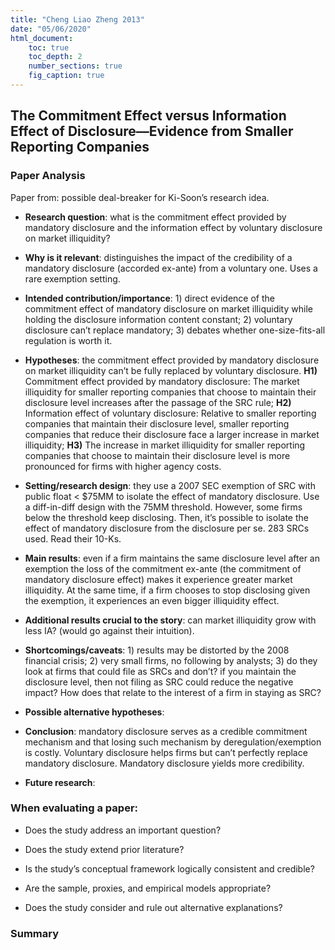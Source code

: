```yaml
---
title: "Cheng Liao Zheng 2013"
date: "05/06/2020"
html_document:
    toc: true
    toc_depth: 2
    number_sections: true
    fig_caption: true
---
```

## The Commitment Effect versus Information Effect of Disclosure—Evidence from Smaller Reporting Companies {.tabset}

### Paper Analysis

Paper from: possible deal-breaker for Ki-Soon's research idea.

-   **Research question**: what is the commitment effect provided by mandatory disclosure and the information effect by voluntary disclosure on market illiquidity?

-   **Why is it relevant**: distinguishes the impact of the credibility of a mandatory disclosure (accorded ex-ante) from a voluntary one. Uses a rare exemption setting.

-   **Intended contribution/importance**: 1) direct evidence of the commitment effect of mandatory disclosure on market illiquidity while holding the disclosure information content constant; 2) voluntary disclosure can't replace mandatory; 3) debates whether one-size-fits-all regulation is worth it. 

-   **Hypotheses**: the commitment effect provided by mandatory disclosure on market illiquidity can't be fully replaced by voluntary disclosure. **H1)** Commitment effect provided by mandatory disclosure: The market illiquidity for smaller reporting companies that choose to maintain their disclosure level increases after the passage of the SRC rule; **H2)** Information effect of voluntary disclosure: Relative to smaller reporting companies that maintain their disclosure level, smaller reporting companies that reduce their disclosure face a larger increase in market illiquidity; **H3)** The increase in market illiquidity for smaller reporting companies that choose to maintain their disclosure level is more pronounced for firms with higher agency costs.

-   **Setting/research design**: they use a 2007 SEC exemption of SRC with public float < $75MM to isolate the effect of mandatory disclosure. Use a diff-in-diff design with the 75MM threshold. However, some firms below the threshold keep disclosing. Then, it's possible to isolate the effect of mandatory disclosure from the disclosure per se. 283 SRCs used. Read their 10-Ks. 

-   **Main results**: even if a firm maintains the same disclosure level after an exemption the loss of the commitment ex-ante (the commitment of mandatory disclosure effect) makes it experience greater market illiquidity. At the same time, if a firm chooses to stop disclosing given the exemption, it experiences an even bigger illiquidity effect. 

-   **Additional results crucial to the story**: can market illiquidity grow with less IA? (would go against their intuition). 

- **Shortcomings/caveats**: 1) results may be distorted by the 2008 financial crisis; 2) very small firms, no following by analysts; 3) do they look at firms that could file as SRCs and don't? if you maintain the disclosure level, then not filing as SRC could reduce the negative impact? How does that relate to the interest of a firm in staying as SRC?

- **Possible alternative hypotheses**: 

-   **Conclusion**: mandatory disclosure serves as a credible commitment mechanism and that losing such mechanism by deregulation/exemption is costly. Voluntary disclosure helps firms but can't perfectly replace mandatory disclosure. Mandatory disclosure yields more credibility.

- **Future research**:  

### When evaluating a paper:

- Does the study address an important question?

- Does the study extend prior literature?

- Is the study's conceptual framework logically consistent and credible?

- Are the sample, proxies, and empirical models appropriate?

- Does the study consider and rule out alternative explanations?

### Summary
